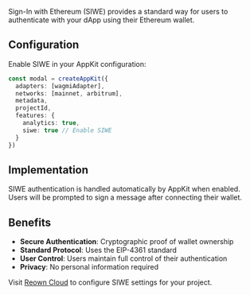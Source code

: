 Sign-In with Ethereum (SIWE) provides a standard way for users to authenticate with your dApp using their Ethereum wallet.

## Configuration

Enable SIWE in your AppKit configuration:

```ts
const modal = createAppKit({
  adapters: [wagmiAdapter],
  networks: [mainnet, arbitrum],
  metadata,
  projectId,
  features: {
    analytics: true,
    siwe: true // Enable SIWE
  }
})
```

## Implementation

SIWE authentication is handled automatically by AppKit when enabled. Users will be prompted to sign a message after connecting their wallet.

## Benefits

- **Secure Authentication**: Cryptographic proof of wallet ownership
- **Standard Protocol**: Uses the EIP-4361 standard
- **User Control**: Users maintain full control of their authentication
- **Privacy**: No personal information required

Visit [Reown Cloud](https://cloud.reown.com) to configure SIWE settings for your project.
